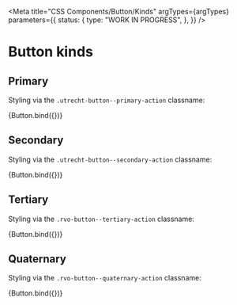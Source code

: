 <!-- @license CC0-1.0 -->


<Meta
  title="CSS Components/Button/Kinds"
  argTypes={argTypes}
  parameters={{
    status: {
      type: "WORK IN PROGRESS",
    },
  }}
/>

# Button kinds

## Primary

Styling via the `.utrecht-button--primary-action` classname:

<Canvas>
  <Story
    name="Primary"
    args={{
      kind: "primary",
    }}
  >
    {Button.bind({})}
  </Story>
</Canvas>

## Secondary

Styling via the `.utrecht-button--secondary-action` classname:

<Canvas>
  <Story
    name="Secondary"
    args={{
      kind: "secondary",
    }}
  >
    {Button.bind({})}
  </Story>
</Canvas>

## Tertiary

Styling via the `.rvo-button--tertiary-action` classname:

<Canvas>
  <Story
    name="Tertiary"
    args={{
      kind: "tertiary",
    }}
  >
    {Button.bind({})}
  </Story>
</Canvas>

## Quaternary

Styling via the `.rvo-button--quaternary-action` classname:

<Canvas>
  <Story
    name="Quaternary"
    args={{
      kind: "quaternary",
    }}
  >
    {Button.bind({})}
  </Story>
</Canvas>
